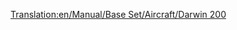 [[Translation:en/Manual/Base Set/Aircraft/Darwin 200]]

{{fr/Manual/Base Set/Aircraft/Avion|Nom=Darwin 200
|Coût=34 863 (69 726)
|Vitesse=947 km/h (592 MPH)
|Entretien=4 359 (8 718)
|Conception=1967
|Vie=22
|Capacité=110 passagers & 15 sacs de courrier
|Description=Un avion à réaction standard. Préféré pour les grands aéroports.
|Réalité=[https://www.wikipedia.org/wiki/fr:Boeing 737 Boeing 737]
}}